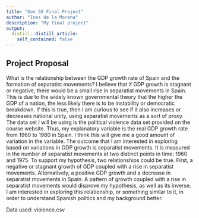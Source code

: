 ```yaml
---
title: "Gov 50 Final Project"
author: "Ines de la Morena"
description: "My final project"
output:
  distill::distill_article:
    self_contained: false
---
```



## Project Proposal

What is the relationship between the GDP growth rate of Spain and the formation of separatist movements? I believe that if GDP growth is stagnant or negative, there would be a small rise in separatist movements in Spain. This is due to the widely known governmental theory that the higher the GDP of a nation, the less likely there is to be instability or democratic breakdown. If this is true, then I am curious to see if it also increases or decreases national unity, using separatist movements as a sort of proxy. The data set I will be using is the political violence data set provided on the course website. Thus, my explanatory variable is the real GDP growth rate from 1960 to 1980 in Spain. I think this will give me a good amount of variation in the variable. The outcome that I am interested in exploring based on variations in GDP growth is separatist movements. It is measured in the number of separatist movements at two distinct points in time: 1960 and 1975. To support my hypothesis, two relationships could be true. First, a negative or stagnant growth of GDP coupled with a rise in separatist movements. Alternatively, a positive GDP growth and a decrease in separatist movements in Spain. A pattern of growth coupled with a rise in separatist movements would disprove my hypothesis, as well as its inverse. I am interested in exploring this relationship, or something similar to it, in order to understand Spanish politics and my background better. 

Data used: violence.csv
